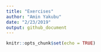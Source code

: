 ```yaml
---
title: "Exercises"
author: "Amin Yakubu"
date: "2/23/2019"
output: github_document
---
```


```r
knitr::opts_chunk$set(echo = TRUE)
```

